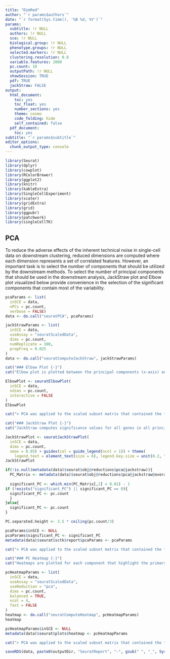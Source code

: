 ```yaml
---
title: "DimRed"
author: "`r params$authors`"
date: "`r format(Sys.time(), '%B %d, %Y')`"
params:
  subtitle: !r NULL
  authors: !r NULL
  sce: !r NULL
  biological.group: !r NULL
  phenotype.groups: !r NULL
  selected.markers: !r NULL
  clustering.resolution: 0.8
  variable.features: 2000
  pc.count: 10
  outputPath: !r NULL
  showSession: TRUE
  pdf: TRUE
  jackStraw: FALSE
output:
  html_document:
    toc: yes
    toc_float: yes
    number_sections: yes
    theme: cosmo
    code_folding: hide
    self_contained: false
  pdf_document:
    toc: yes
subtitle: "`r params$subtitle`"
editor_options:
  chunk_output_type: console
---
```

```r
library(Seurat)
library(dplyr)
library(cowplot)
library(RColorBrewer)
library(ggplot2)
library(knitr)
library(kableExtra)
library(SingleCellExperiment)
library(scater)
library(gridExtra)
library(grid)
library(ggpubr)
library(patchwork)
library(singleCellTK)
```

## PCA {.tabset .tabset-fade}
To reduce the adverse effects of the inherent technical noise in single-cell data on downstream clustering, reduced dimensions are computed where each dimension represents a set of correlated features. However, an important task is to select the number of components that should be utilized by the downstream methods. To select the number of principal components that should be used in the downstream analysis, JackStraw plot and Elbow plot visualized below provide convenience in the selection of the significant components that contain most of the variability.  

```r
pcaParams <- list(
  inSCE = data,
  nPCs = pc.count,
  verbose = FALSE)
data <- do.call("seuratPCA", pcaParams)

```

```r
jackStrawParams <- list(
  inSCE = data,
  useAssay = "seuratScaledData",
  dims = pc.count,
  numReplicate = 100,
  propFreq = 0.025
)
data <- do.call("seuratComputeJackStraw", jackStrawParams)
```

```r
cat("### Elbow Plot {-}")
cat("Elbow plot is plotted between the principal components (x-axis) and their standard deviation (y-axis), where a clear elbow between the components highlights the cut-off for the no. of components that should be selected as significant for downstream analysis.")
```

```r
ElbowPlot <- seuratElbowPlot(
  inSCE = data,
  ndims = pc.count,
  interactive = FALSE
)
ElbowPlot
```

```r
cat("> PCA was applied to the scaled subset matrix that contained the *2000* top most variable genes to transform the data into reduced dimensions for clustering in the downstream analysis. Significant principal components will show a strong enrichment of genes with low p-values from the JackStraw plot or PC cutoff could also be determined roughly by looking at where a clear elbow is depicted in the elbow plot. The first *`r 20`* components were selected based on the JackStraw *P-value > 0.01* as the cutoff. These *`r 20`* principal components were determined to hold the true dimensionality of the dataset and will be used in the subsequent clustering analysis.")
```

```r
cat("### JackStraw Plot {-}")
cat("JackStraw computes significance values for all genes in all principal components and plots these genes as a QQ-plot for each component and compares them with the uniform distribution (shown in dotted line). Overall p-values are also computed for each component, where statistically significant principal components can be selected for downstream analysis. Visually, components that lie above the dotted uniform distribution line should be selected.")
```

```r
JackStrawPlot <- seuratJackStrawPlot(
  inSCE = data,
  dims = pc.count,
  xmax = 0.05) + guides(col = guide_legend(ncol = 1)) + theme(
    legend.text = element_text(size = 6), legend.key.size = unit(0.2, "cm"))
JackStrawPlot
```

```r
if(!is.null(metadata(data)$seurat$obj@reductions$pca@jackstraw)){
  PC_Matrix <- metadata(data)$seurat$obj@reductions$pca@jackstraw@overall.p.values
  
  significant_PC <- which.min(PC_Matrix[,2] < 0.01) - 1
if (!exists("significant_PC") || significant_PC == 0){
  significant_PC <- pc.count
  }
}else{
  significant_PC <- pc.count
}
```

```r
PC.separated.height <- 3.5 * ceiling(pc.count/3)
```

```r
pcaParams$inSCE <- NULL
pcaParams$significant_PC <- significant_PC
metadata(data)$seurat$sctk$report$pcaParams <- pcaParams
```

```r
cat("> PCA was applied to the scaled subset matrix that contained the *2000* top most variable genes to transform the data into reduced dimensions for clustering in the downstream analysis. Significant principal components will show a strong enrichment of genes with low p-values from the JackStraw plot or PC cutoff could also be determined roughly by looking at where a clear elbow is depicted in the elbow plot. The first *`r significant_PC`* components were selected based on the JackStraw *P-value > 0.01* as the cutoff. These *`r significant_PC`* principal components were determined to hold the true dimensionality of the dataset and will be used in the subsequent clustering analysis.")
```

```r
cat("### PC Heatmap {-}")
cat("Heatmaps are plotted for each component that highlight the primary sources of heterogeneity in terms of features in the data. Both cells and features are ordered according to their PCA scores and this heatmap can be utilized to explore highly correlated feature sets in the data.")
```

```r
pcHeatmapParams <- list(
  inSCE = data,
  useAssay = "seuratScaledData",
  useReduction = "pca",
  dims = pc.count,
  balanced = TRUE,
  ncol = 4,
  fast = FALSE
)
heatmap <- do.call("seuratComputeHeatmap", pcHeatmapParams)  
heatmap
```
```r
pcHeatmapParams$inSCE <- NULL
metadata(data)$seurat$plots$heatmap <- pcHeatmapParams
```

```r
cat("> PCA was applied to the scaled subset matrix that contained the *2000* top most variable genes to transform the data into reduced dimensions for clustering in the downstream analysis. Significant principal components will show a strong enrichment of genes with low p-values from the JackStraw plot or PC cutoff could also be determined roughly by looking at where a clear elbow is depicted in the elbow plot. The first *`r significant_PC`* components were selected based on the JackStraw *P-value > 0.01* as the cutoff. These *`r significant_PC`* principal components were determined to hold the true dimensionality of the dataset and will be used in the subsequent clustering analysis.")
```

```r
saveRDS(data, paste0(outputDir, "SeuratReport", "-", gsub(" ", "_", Sys.Date()), ".rds"))
```